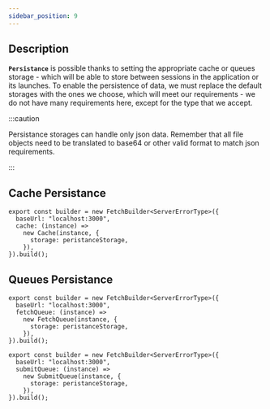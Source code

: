 ```yaml
---
sidebar_position: 9
---
```


## Description

**`Persistance`** is possible thanks to setting the appropriate cache or queues storage - which will be able to store
between sessions in the application or its launches. To enable the persistence of data, we must replace the default
storages with the ones we choose, which will meet our requirements - we do not have many requirements here, except for
the type that we accept.

:::caution

Persistance storages can handle only json data. Remember that all file objects need to be translated to base64 or other
valid format to match json requirements.

:::

## Cache Persistance

```tsx
export const builder = new FetchBuilder<ServerErrorType>({
  baseUrl: "localhost:3000",
  cache: (instance) =>
    new Cache(instance, {
      storage: peristanceStorage,
    }),
}).build();
```

## Queues Persistance

```tsx
export const builder = new FetchBuilder<ServerErrorType>({
  baseUrl: "localhost:3000",
  fetchQueue: (instance) =>
    new FetchQueue(instance, {
      storage: peristanceStorage,
    }),
}).build();
```

```tsx
export const builder = new FetchBuilder<ServerErrorType>({
  baseUrl: "localhost:3000",
  submitQueue: (instance) =>
    new SubmitQueue(instance, {
      storage: peristanceStorage,
    }),
}).build();
```

<!-- -limitation of json based storages - no class, file, constructor objects - we have to keep base64, no functions or any
tricky things - simple objects/arrays, with strings, numbers, booleans and null -->

